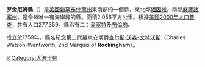 {{noteTA
|G1=USState
|T=zh-hans:罗金厄姆县 (新罕布什尔州); zh-hant:羅京安縣 (新罕布什爾州);
|1=zh-hans:罗金厄姆; zh-hant:羅京安;
}}
<!--[[File:Map_of_New_Hampshire_highlighting_Rockingham_County.svg|175px]]-->
{{Infobox U.S. County|
 county  = 羅京安縣|
 state = 新罕布夏州|
 en county  = Rockingham County|
 en state = New Hampshire |
 seal =  |
 map = Map of New Hampshire highlighting Rockingham County.svg |
 map size = 100|
 founded = 1769年|
 seat = [[埃克塞特_(新罕布殊爾州)|埃克塞特]]（Exeter），[[布倫特伍德_(新罕布殊爾州)|布倫塢]]| （Brentwood）
 area = 2,056 [[km²|km²]] (794 [[square_mile|mi²]]) |
 area land = 1800 [[km²|km²]] (695 [[square_mile|mi²]]) |
 area water = 256 km² (99 mi²) |
 area percentage = 12.47% |
 census year = 2000年|
 pop = 277,359 |
 density = 154|
 web = co.rockingham.nh.us |
|}}
'''罗金厄姆縣'''（{{lang-en|Rockingham County}}）是[[美國|美國]][[新罕布什爾州|新罕布什爾州]]東南部的一個縣，東北鄰[[緬因州|緬因州]]，南鄰[[麻薩諸塞州|麻薩諸塞州]]，是全州唯一有海岸線的縣。面積2,056平方公里。根據[[美國2000年人口普查|美國2000年人口普查]]，共有人口277,359。縣治有二：[[埃克塞特_(新罕布殊爾州)|愛塞特]]及[[布倫特伍德_(新罕布殊爾州)|布倫塢]]。

成立於1759年，縣名紀念第二代羅京安侯爵[[查尔斯·沃森-文特沃斯|查尔斯·沃森-文特沃斯]]（Charles Watson-Wentworth, 2nd Marquis of '''Rockingham'''）。

{{New Hampshire}}
{{NewHampshire-stub}}

[[Category:新罕布什爾州行政區劃|R]]
[[Category:大波士顿|Category:大波士顿]]